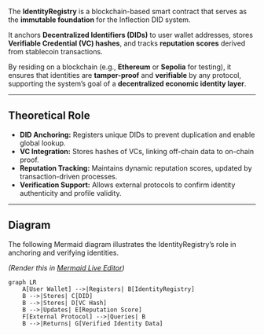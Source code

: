The **IdentityRegistry** is a blockchain-based smart contract that serves as the **immutable foundation** for the Inflection DID system.  

It anchors **Decentralized Identifiers (DIDs)** to user wallet addresses, stores **Verifiable Credential (VC) hashes**, and tracks **reputation scores** derived from stablecoin transactions.  

By residing on a blockchain (e.g., **Ethereum** or **Sepolia** for testing), it ensures that identities are **tamper-proof** and **verifiable** by any protocol, supporting the system’s goal of a **decentralized economic identity layer**.  

---

## Theoretical Role
- **DID Anchoring:** Registers unique DIDs to prevent duplication and enable global lookup.  
- **VC Integration:** Stores hashes of VCs, linking off-chain data to on-chain proof.  
- **Reputation Tracking:** Maintains dynamic reputation scores, updated by transaction-driven processes.  
- **Verification Support:** Allows external protocols to confirm identity authenticity and profile validity.  

---

## Diagram
The following Mermaid diagram illustrates the IdentityRegistry’s role in anchoring and verifying identities.  

*(Render this in [Mermaid Live Editor](https://mermaid.live))*  

```mermaid
graph LR
    A[User Wallet] -->|Registers| B[IdentityRegistry]
    B -->|Stores| C[DID]
    B -->|Stores| D[VC Hash]
    B -->|Updates| E[Reputation Score]
    F[External Protocol] -->|Queries| B
    B -->|Returns| G[Verified Identity Data]
